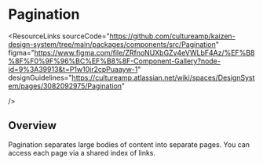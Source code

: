 
<Meta of={PaginationStories} />

# Pagination

<ResourceLinks
  sourceCode="https://github.com/cultureamp/kaizen-design-system/tree/main/packages/components/src/Pagination"
  figma="https://www.figma.com/file/ZRfnoNUXbGZv4eVWLbF4Az/%EF%B8%8F%F0%9F%96%BC%EF%B8%8F-Component-Gallery?node-id=9%3A39913&t=P1w10jr2cpPuaayw-1"
  designGuidelines="https://cultureamp.atlassian.net/wiki/spaces/DesignSystem/pages/3082092975/Pagination"

/>

<KAIOInstallation exportNames="Pagination" />

## Overview

Pagination separates large bodies of content into separate pages. You can access each page via a shared index of links.

<Canvas of={PaginationStories.Playground} />
<Controls of={PaginationStories.Playground} />
